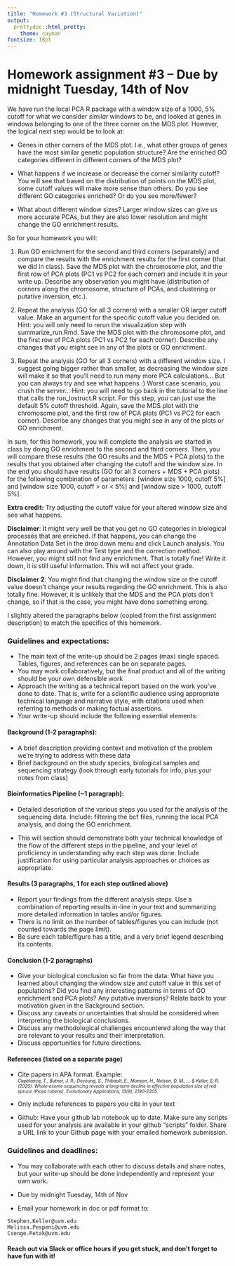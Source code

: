 ```yaml
---
title: "Homework #3 (Structural Variation)"
output:
  prettydoc::html_pretty:
    theme: cayman
fontsize: 18pt
---
```


# Homework assignment #3 -- Due by midnight Tuesday, 14th of Nov

We have run the local PCA R package with a window size of a 1000, 5% cutoff for what we consider *similar* windows to be, and looked at genes in windows belonging to one of the three corner on the MDS plot. However, the logical next step would be to look at:

- Genes in other corners of the MDS plot. I.e., what other groups of genes have the most similar genetic population structure? Are the enriched GO categories different in different corners of the MDS plot?

- What happens if we increase or decrease the corner similarity cutoff? You will see that based on the distribution of points on the MDS plot, some cutoff values will make more sense than others. Do you see different GO categories enriched? Or do you see more/fewer?

- What about different window sizes? Larger window sizes can give us more accurate PCAs, but they are also lower resolution and might change the GO enrichment results.

So for your homework you will:

1) Run GO enrichment for the second and third corners (separately) and compare the results with the enrichment results for the first corner (that we did in class). Save the MDS plot with the chromosome plot, and the first row of PCA plots (PC1 vs PC2 for each corner) and include it in your write up. Describe any observation you might have (distribution of corners along the chromosome, structure of PCAs, and clustering or putative inversion, etc.).

2) Repeat the analysis (GO for all 3 corners) with a smaller OR larger cutoff value. Make an argument for the specific cutoff value you decided on. Hint: you will only need to rerun the visualization step with summarize_run.Rmd. Save the MDS plot with the chromosome plot, and the first row of PCA plots (PC1 vs PC2 for each corner). Describe any changes that you might see in any of the plots or GO enrichment.

3) Repeat the analysis (GO for all 3 corners) with a different window size. I suggest going bigger rather than smaller, as decreasing the window size will make it so that you'll need to run many more PCA calculations... But you can always try and see what happens :) Worst case scenario, you crush the server... Hint: you will need to go back in the tutorial to the line that calls the run_lostruct.R script. For this step, you can just use the default 5% cutoff threshold. Again, save the MDS plot with the chromosome plot, and the first row of PCA plots (PC1 vs PC2 for each corner). Describe any changes that you might see in any of the plots or GO enrichment.

In sum, for this homework, you will complete the analysis we started in class by doing GO enrichment to the second and third corners. Then, you will compare these results (the GO results and the MDS + PCA plots) to the results that you obtained after changing the cutoff and the window size. In the end you should have results (GO for all 3 corners + MDS + PCA plots) for the following combination of parameters: [window size 1000, cutoff 5%] and [window size 1000, cutoff > or < 5%] and [window size > 1000, cutoff 5%].

**Extra credit:** Try adjusting the cutoff value for your altered window size and see what happens. 

**Disclaimer**: It might very well be that you get no GO categories in biological processes that are enriched. If that happens, you can change the Annotation Data Set in the drop down menu and click Launch analysis. You can also play around with the Test type and the correction method. However, you might still not find any enrichment. That is totally fine! Write it down, it is still useful information. This will not affect your grade.

**Disclaimer 2**: You might find that changing the window size or the cutoff value doesn't change your results regarding the GO enrichment. This is also totally fine. However, it is unlikely that the MDS and the PCA plots don't change, so if that is the case, you might have done something wrong.

I slightly altered the paragraphs below (copied from the first assignment description) to match the specifics of this homework.

### Guidelines and expectations:

* The main text of the write-up should be 2 pages (max) single spaced. Tables, figures, and references can be on separate pages.
* You may work collaboratively, but the final product and all of the writing should be your own defensible work
* Approach the writing as a technical report based on the work you’ve done to date.  That is, write for a scientific audience using appropriate technical language and narrative style, with citations used when referring to methods or making factual assertions.
* Your write-up should include the following essential elements:

#### Background (1-2 paragraphs):
* A brief description providing context and motivation of the problem we’re trying to address with these data
* Brief background on the study species, biological samples and sequencing strategy (look through early tutorials for info, plus your notes from class)

#### Bioinformatics Pipeline (~1 paragraph):
* Detailed description of the various steps you used for the analysis of the sequencing data. Include: filtering the bcf files, running the local PCA analysis, and doing the GO enrichment.

* This will section should demonstrate both your technical knowledge of the flow of the different steps in the pipeline, and your level of proficiency in understanding why each step was done. Include justification for using particular analysis approaches or choices as appropriate.

#### Results (3 paragraphs, 1 for each step outlined above)
* Report your findings from the different analysis steps. Use a combination of reporting results in-line in your text and summarizing more detailed information in tables and/or figures.  
* There is no limit on the number of tables/figures you can include (not counted towards the page limit). 
* Be sure each table/figure has a title, and a very brief legend describing its contents.

#### Conclusion (1-2 paragraphs)
* Give your biological conclusion so far from the data: What have you learned about changing the window size and cutoff value in this set of populations? Did you find any interesting patterns in terms of GO enrichment and PCA plots? Any putative inversions? Relate back to your motivation given in the Background section.
* Discuss any caveats or uncertainties that should be considered when interpreting the biological conclusions.
* Discuss any methodological challenges encountered along the way that are relevant to your results and their interpretation.
* Discuss opportunities for future directions.

#### References (listed on a separate page)
* Cite papers in APA format.  Example:  
  <font size="0.75">*Capblancq, T., Butnor, J. R., Deyoung, S., Thibault, E., Munson, H., Nelson, D. M., ... & Keller, S. R. (2020). Whole‐exome sequencing reveals a long‐term decline in effective population size of red spruce (Picea rubens). Evolutionary Applications, 13(9), 2190-2205.*</font>


* Only include references to papers you cite in your text

* Github:  Have your github lab notebook up to date. Make sure any scripts used for your analysis are available in your github “scripts” folder. Share a URL link to your Github page with your emailed homework submission.


### Guidelines and deadlines:

* You may collaborate with each other to discuss details and share notes, but your write-up should be done independently and represent your own work.  

* Due by midnight Tuesday, 14th of Nov

* Email your homework in doc or pdf format to:
```
Stephen.Keller@uvm.edu
Melissa.Pespeni@uvm.edu
Csenge.Petak@uvm.edu
```

#### Reach out via Slack or office hours if you get stuck, and don't forget to have fun with it!

